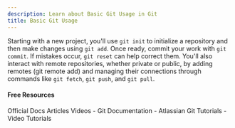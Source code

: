 ```yaml
---
description: Learn about Basic Git Usage in Git
title: Basic Git Usage
---
```


Starting with a new project, you'll use `git init` to initialize a repository and then make changes using `git add`. Once ready, commit your work with `git commit`. If mistakes occur, `git reset` can help correct them. You'll also interact with remote repositories, whether private or public, by adding remotes (git remote add) and managing their connections through commands like `git fetch`, `git push`, and `git pull`.

#### Free Resources

<Tabs defaultValue="official">
<TabsList>
<TabsTrigger value="official">Official Docs</TabsTrigger>
<TabsTrigger value="article">Articles</TabsTrigger>
<TabsTrigger value="video">Videos</TabsTrigger>
</TabsList>

<TabsContent value="official">
- <Link href="https://git-scm.com/docs">Git Documentation</Link>
</TabsContent>
<TabsContent value="article">
- <Link href="https://www.atlassian.com/git/tutorials">Atlassian Git Tutorials</Link>
</TabsContent>
<TabsContent value="video">
- <Link href="https://www.youtube.com/results?search_query=git+basic-git-usage+tutorial">Video Tutorials</Link>
</TabsContent>
</Tabs>

